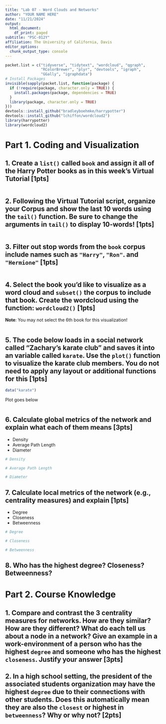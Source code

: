 ---
title: "Lab 07 - Word Clouds and Networks"
author: "YOUR NAME HERE"
date: "11/21/2024"
output:
  html_document:
    df_print: paged
subtitle: "PSC-012Y"
affiliation: The University of California, Davis
editor_options:
  chunk_output_type: console
---

```{r setup, include=FALSE}
packet.list = c("tidyverse", "tidytext", "wordcloud", "qgraph",
                "RColorBrewer", "plyr", "devtools", "igraph",
                "GGally", "igraphdata")
# Install Packages
invisible(sapply(packet.list, function(package) {
  if (!require(package, character.only = TRUE)) {
    install.packages(package, dependencies = TRUE)
  }
  library(package, character.only = TRUE)
}))
devtools::install_github("bradleyboehmke/harrypotter")
devtools::install_github("lchiffon/wordcloud2")
library(harrypotter)
library(wordcloud2)
```


# Part 1. Coding and Visualization

## 1. Create a `list()` called `book` and assign it **all** of the Harry Potter books as in this week's Virtual Tutorial [1pts]

```{r}


```

## 2. Following the Virtual Tutorial script, organize your Corpus and show the last **10** words using the `tail()` function. Be sure to change the arguments in `tail()` to display 10-words! [1pts]

```{r}


```

## 3. Filter out stop words from the `book` corpus include names such as `"Harry"`, `"Ron"`. and `"Hermione"` [1pts]

```{r}


```

## 4. Select the book you'd like to visualize as a word cloud and `subset()` the corpus to include that book. Create the wordcloud using the function: `wordcloud2()` [1pts]

**Note**: You may not select the 6th book for this visualization!

```{r, fig.align = "center", fig.width = 10, fig.height = 6}


```




## 5. The code below loads in a social network called "Zachary's karate club" and saves it into an variable called `karate`. Use the `plot()` function to visualize the karate club members. You do not need to apply any layout or additional functions for this [1pts]


```{r}
data("karate")
```

Plot goes below

```{r}

```

## 6. Calculate global metrics of the network and explain what each of them means [3pts]

- Density
- Average Path Length
- Diameter

```{r}
# Density

# Average Path Length

# Diameter

```

## 7. Calculate local metrics of the network (e.g., centrality measures) and explain [1pts]

- Degree
- Closeness
- Betweenness

```{r}
# Degree

# Closeness

# Betweenness

```

## 8. Who has the highest degree? Closeness? Betweenness?



# Part 2. Course Knowledge

## 1. Compare and contrast the 3 centrality measures for networks. How are they similar? How are they different? What do each tell us about a node in a network? Give an example in a work-environment of a person who has the highest `degree` and someone who has the highest `closeness`. Justify your answer [3pts]



## 2. In a high school setting, the president of the associated students organization may have the highest `degree` due to their connections with other students. Does this automatically mean they are also the `closest` or highest in `betweenness`? Why or why not? [2pts]




